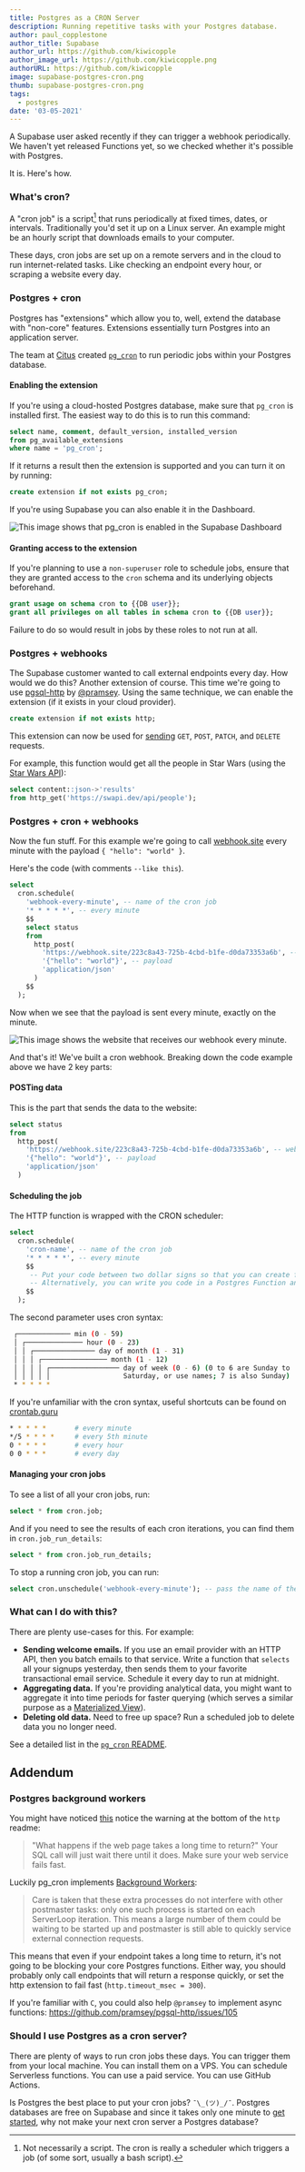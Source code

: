 ```yaml
---
title: Postgres as a CRON Server
description: Running repetitive tasks with your Postgres database.
author: paul_copplestone
author_title: Supabase
author_url: https://github.com/kiwicopple
author_image_url: https://github.com/kiwicopple.png
authorURL: https://github.com/kiwicopple
image: supabase-postgres-cron.png
thumb: supabase-postgres-cron.png
tags:
  - postgres
date: '03-05-2021'
---
```


A Supabase user asked recently if they can trigger a webhook periodically. We haven't yet released Functions yet, so we checked whether it's possible with Postgres.

It is. Here's how.

<!--truncate-->

### What's cron?

A "cron job" is a script[^1] that runs periodically at fixed times, dates, or intervals. Traditionally you'd set it up on a Linux server. An example might be an hourly script that downloads emails to your computer.

[^1]: Not necessarily a script. The cron is really a scheduler which triggers a job (of some sort, usually a bash script).

These days, cron jobs are set up on a remote servers and in the cloud to run internet-related tasks. Like checking an endpoint every hour, or scraping a website every day.

### Postgres + cron

Postgres has "extensions" which allow you to, well, extend the database with "non-core" features. Extensions essentially turn Postgres into an application server.

The team at [Citus](https://github.com/citusdata) created [`pg_cron`](https://github.com/citusdata/pg_cron) to run periodic jobs within your Postgres database.

#### Enabling the extension

If you're using a cloud-hosted Postgres database, make sure that `pg_cron` is installed first. The easiest way to do this is to run this command:

```sql
select name, comment, default_version, installed_version
from pg_available_extensions
where name = 'pg_cron';
```

If it returns a result then the extension is supported and you can turn it on by running:

```sql
create extension if not exists pg_cron;
```

If you're using Supabase you can also enable it in the Dashboard.

![This image shows that pg_cron is enabled in the Supabase Dashboard](/images/blog/supabase-extensions.png)

#### Granting access to the extension

If you're planning to use a `non-superuser` role to schedule jobs, ensure that they are granted access to the `cron` schema and its underlying objects beforehand.

```sql
grant usage on schema cron to {{DB user}};
grant all privileges on all tables in schema cron to {{DB user}};
```

Failure to do so would result in jobs by these roles to not run at all.

### Postgres + webhooks

The Supabase customer wanted to call external endpoints every day. How would we do this? Another extension of course. This time we're going to use [pgsql-http](https://github.com/pramsey/pgsql-http) by [@pramsey](https://github.com/pramsey). Using the same technique, we can enable the extension (if it exists in your cloud provider).

```sql
create extension if not exists http;
```

This extension can now be used for [sending](https://github.com/pramsey/pgsql-http#functions) `GET`, `POST`, `PATCH`, and `DELETE` requests.

For example, this function would get all the people in Star Wars (using the [Star Wars API](https://swapi.dev)):

```sql
select content::json->'results'
from http_get('https://swapi.dev/api/people');
```

### Postgres + cron + webhooks

Now the fun stuff. For this example we're going to call [webhook.site](https://webhook.site) every minute with the payload `{ "hello": "world" }`.

Here's the code (with comments `--like this`).

```sql
select
  cron.schedule(
    'webhook-every-minute', -- name of the cron job
    '* * * * *', -- every minute
    $$
    select status
    from
      http_post(
        'https://webhook.site/223c8a43-725b-4cbd-b1fe-d0da73353a6b', -- webhook URL, replace the ID(223c8..) with your own
        '{"hello": "world"}', -- payload
        'application/json'
      )
    $$
  );
```

Now when we see that the payload is sent every minute, exactly on the minute.

![This image shows the website that receives our webhook every minute.](/images/blog/website-hook.jpeg)

And that's it! We've built a cron webhook. Breaking down the code example above we have 2 key parts:

#### POSTing data

This is the part that sends the data to the website:

```sql
select status
from
  http_post(
    'https://webhook.site/223c8a43-725b-4cbd-b1fe-d0da73353a6b', -- webhook URL
    '{"hello": "world"}', -- payload
    'application/json'
  )
```

#### Scheduling the job

The HTTP function is wrapped with the CRON scheduler:

```sql
select
  cron.schedule(
    'cron-name', -- name of the cron job
    '* * * * *', -- every minute
    $$
     -- Put your code between two dollar signs so that you can create full statements.
     -- Alternatively, you can write you code in a Postgres Function and call it here.
    $$
  );
```

The second parameter uses cron syntax:

```sh
 ┌───────────── min (0 - 59)
 │ ┌────────────── hour (0 - 23)
 │ │ ┌─────────────── day of month (1 - 31)
 │ │ │ ┌──────────────── month (1 - 12)
 │ │ │ │ ┌───────────────── day of week (0 - 6) (0 to 6 are Sunday to
 │ │ │ │ │                  Saturday, or use names; 7 is also Sunday)
 * * * * *
```

If you're unfamiliar with the cron syntax, useful shortcuts can be found on [crontab.guru](https://crontab.guru/)

```sh
* * * * *       # every minute
*/5 * * * *     # every 5th minute
0 * * * *       # every hour
0 0 * * *       # every day
```

#### Managing your cron jobs

To see a list of all your cron jobs, run:

```sql
select * from cron.job;
```

And if you need to see the results of each cron iterations, you can find them in `cron.job_run_details`:

```sql
select * from cron.job_run_details;
```

To stop a running cron job, you can run:

```sql
select cron.unschedule('webhook-every-minute'); -- pass the name of the cron job
```

### What can I do with this?

There are plenty use-cases for this. For example:

- **Sending welcome emails.** If you use an email provider with an HTTP API, then you batch emails to that service. Write a function that `selects` all your signups yesterday, then sends them to your favorite transactional email service. Schedule it every day to run at midnight.
- **Aggregating data.** If you're providing analytical data, you might want to aggregate it into time periods for faster querying (which serves a similar purpose as a [Materialized View](/blog/2020/11/18/postgresql-views#materialized-views-vs-conventional-views)).
- **Deleting old data.** Need to free up space? Run a scheduled job to delete data you no longer need.

See a detailed list in the [`pg_cron` README](https://github.com/citusdata/pg_cron#example-use-cases).

## Addendum

### Postgres background workers

You might have noticed [this](https://github.com/pramsey/pgsql-http#why-this-is-a-bad-idea) notice the warning at the bottom of the `http` readme:

> "What happens if the web page takes a long time to return?" Your SQL call will just wait there until it does. Make sure your web service fails fast.

Luckily pg_cron implements [Background Workers](https://paquier.xyz/postgresql-2/postgres-9-3-feature-highlight-custom-background-workers/):

> Care is taken that these extra processes do not interfere with other postmaster tasks: only one such process is started on each ServerLoop iteration. This means a large number of them could be waiting to be started up and postmaster is still able to quickly service external connection requests.

This means that even if your endpoint takes a long time to return, it's not going to be blocking your core Postgres functions. Either way, you should probably only call endpoints that will return a response quickly, or set the http extension to fail fast (`http.timeout_msec = 300`).

If you're familiar with `C`, you could also help `@pramsey` to implement async functions: https://github.com/pramsey/pgsql-http/issues/105

### Should I use Postgres as a cron server?

There are plenty of ways to run cron jobs these days. You can trigger them from your local machine. You can install them on a VPS. You can schedule Serverless functions. You can use a paid service. You can use GitHub Actions.

Is Postgres the best place to put your cron jobs? `¯\_(ツ)_/¯`. Postgres databases are free on Supabase and since it takes only one minute to [get started](https://app.wesbitty.com/), why not make your next cron server a Postgres database?
